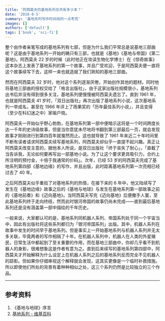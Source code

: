 ```yaml
---
title: '阿西莫夫的基地系列总共有多少本？'
date: '2018-8-5'
summary: '基地系列写作时间线的一点考究'
images: []
authors: ['default']
tags: ['book', 'sci-fi']
---
```

整个由作者亲笔写成的基地系列有七部，但是为什么我们平常总是说基地三部曲呢？这是由于基地系列一开始的确只有三部，也就是《基地》《基地与帝国》《第二基地》。阿西莫夫 22 岁的时候（此时他正在攻读生物化学博士）在《惊奇故事》这本杂志上发表了基地系列的第一个故事，并且广受欢迎，于是阿西莫夫便一直将这个故事续写下去，这样一来也就造就了我们熟知的基地三部曲。


然而在阿西莫夫 32 岁时，他对这个系列逐渐厌倦，开始创作其他的题材。同时他将基地三部曲的授权交给了「格言出版社」，由于这家出版社规模很小，基地系列出书后并没有得到很多关注，基地系列便慢慢被阿西莫夫遗忘了。直到 1961 年，也就是阿西莫夫 41 岁时，「双日出版社」再次出版了基地系列小说，这次基地系列一举成名，甚至在 1966 年评上了雨果奖的「历年最佳系列小说」，并且变得（至少在科幻迷之中）家喻户晓。


阿西莫夫一开始似乎野心勃勃，在基地系列第一部中便暗示这将是一个时间跨度长达一千年的史诗级故事，但是当你意犹未尽地将书翻到第三部最后一页，就会发现故事才刚刚进行到第四百年就戛然而止。这也就导致了 1961 年来近二十年时间里不断有读者请求阿西莫夫续写基地系列，阿西莫夫却似乎一直提不起兴趣。真正让阿西莫夫改变主意的，据他本人所说，是双日出版社「终于丧失了耐心」，「直截了当告诉我，无论如何要再写出一部基地小说。为了让这个要求更具吸引力，合约上所注明的预付金，十倍于我通常的价码」。次年，已经 53 岁的阿西莫夫完成了基地系列第四部《基地边缘》的写作，并且出版，此时距离基地系列第一次亮相已经过去了 40 年。


之后阿西莫夫似乎重拾了对基地系列的热情，在接下来的 6 年中，他又陆续写了发生在《基地边缘》故事之后的《基地与地球》与发生在基地系列第一部故事之前的《基地前奏》和《迈向基地》。当阿西莫夫写完《迈向基地》后便撒手人寰，至此基地系列终于走向终结，然而此时银河帝国的故事仍尚未完成——直到最后基地系列还是没有涵盖第一部中描绘的千年历史。


一般来说，大家都认可的是，基地系列同机器人系列、帝国系列处于同一个宇宙当中，因此有出版社将这些系列都归为「银河帝国系列」出版。其中，机器人系列在故事中发生的时间早于基地系列。但是事实上一开始基地系列与机器人系列并无太多关联，毕竟两者的写作相隔了十年。在机器人系列中，机器人在人类的外星殖民，日常生活中都起到了至关重要的作用，而在基地三部曲中，你却几乎看不到机器人的身影，很难想象这是作者有意为之。直到后来续写的基地系列第四部中，阿西莫夫才开始解释为什么设定上在机器人系列之后的基地系列反而完全不见机器人的踪影。但如果你仔细审视这个解释就会发现，这其实更像是一个临时补救措施。所以即使他们所处的背景有着种种相似之处，这三个系列仍然是比较独立的三个作品。

---

## 参考资料

1. 《基地与地球》序言
2. [基地系列 - 维基百科](https://zh.wikipedia.org/zh-hans/基地系列)